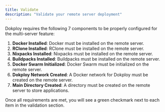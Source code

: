 ```yaml
---
title: Validate
description: "Validate your remote server deployment"
---
```


Dokploy requires the following 7 components to be properly configured for the multi-server feature:

1. **Docker Installed**: Docker must be installed on the remote server.
2. **RClone Installed**: RClone must be installed on the remote server.
3. **Nixpacks Installed**: Nixpacks must be installed on the remote server.
4. **Buildpacks Installed**: Buildpacks must be installed on the remote server.
5. **Docker Swarm Initialized**: Docker Swarm must be initialized on the remote server.
6. **Dokploy Network Created**: A Docker network for Dokploy must be created on the remote server.
7. **Main Directory Created**: A directory must be created on the remote server to store applications.

Once all requirements are met, you will see a green checkmark next to each item in the validation section.

<ImageZoom
  src="/assets/images/server-validate.png"
  alt="Multi-Server Setup"
  width={1000}
  height={600} />   